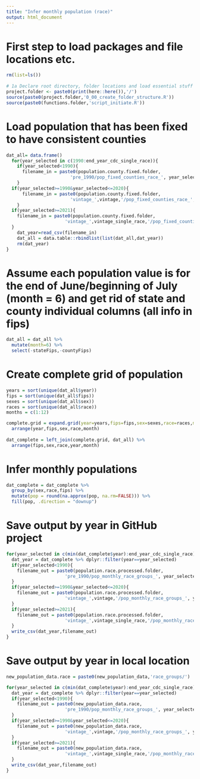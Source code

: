```yaml
---
title: "Infer monthly population (race)"
output: html_document
---
```


# First step to load packages and file locations etc.
```r
rm(list=ls())
 
# 1a Declare root directory, folder locations and load essential stuff
project.folder <- paste0(print(here::here()),'/')
source(paste0(project.folder,'0_00_create_folder_structure.R'))
source(paste0(functions.folder,'script_initiate.R'))
```

# Load population that has been fixed to have consistent counties
```r
dat_all= data.frame()
  for(year_selected in c(1990:end_year_cdc_single_race)){
    if(year_selected<1990){
      filename_in = paste0(population.county.fixed.folder,
                        'pre_1990/pop_fixed_counties_race_', year_selected,'.csv')  
    }
  if(year_selected>=1990&year_selected<=2020){
      filename_in = paste0(population.county.fixed.folder,
                        'vintage_',vintage,'/pop_fixed_counties_race_', year_selected,'.csv')
    }
  if(year_selected>=2021){
    filename_in = paste0(population.county.fixed.folder,
                      'vintage_',vintage_single_race,'/pop_fixed_counties_race_', year_selected,'.csv')
  }    
    dat_year=read_csv(filename_in)
    dat_all = data.table::rbindlist(list(dat_all,dat_year))
    rm(dat_year)
}
```

# Assume each population value is for the end of June/beginning of July (month = 6) and get rid of state and county individual columns (all info in fips)
```r
dat_all = dat_all %>% 
  mutate(month=6) %>%
  select(-stateFips,-countyFips)
```

# Create complete grid of population
```r
years = sort(unique(dat_all$year))
fips = sort(unique(dat_all$fips))
sexes = sort(unique(dat_all$sex))
races = sort(unique(dat_all$race))
months = c(1:12)

complete.grid = expand.grid(year=years,fips=fips,sex=sexes,race=races,month=months) %>%
  arrange(year,fips,sex,race,month)
  
dat_complete = left_join(complete.grid, dat_all) %>%
  arrange(fips,sex,race,year,month)
```

# Infer monthly populations
```r
dat_complete = dat_complete %>%
  group_by(sex,race,fips) %>%
  mutate(pop = round(na.approx(pop, na.rm=FALSE))) %>%
  fill(pop, .direction = "downup") 
```

# Save output by year in GitHub project
```r
for(year_selected in c(min(dat_complete$year):end_year_cdc_single_race)){
  dat_year = dat_complete %>% dplyr::filter(year==year_selected)
  if(year_selected<1990){
    filename_out = paste0(population.race.processed.folder,
                      'pre_1990/pop_monthly_race_groups_', year_selected,'.csv')  
  }
  if(year_selected>=1990&year_selected<=2020){
    filename_out = paste0(population.race.processed.folder,
                      'vintage_',vintage,'/pop_monthly_race_groups_', year_selected,'.csv')
  }
  if(year_selected>=2021){
    filename_out = paste0(population.race.processed.folder,
                      'vintage_',vintage_single_race,'/pop_monthly_race_groups_', year_selected,'.csv')
  }
  write_csv(dat_year,filename_out)
}
```

# Save output by year in local location
```r

new_population_data.race = paste0(new_population_data,'race_groups/')

for(year_selected in c(min(dat_complete$year):end_year_cdc_single_race)){
  dat_year = dat_complete %>% dplyr::filter(year==year_selected)
  if(year_selected<1990){
    filename_out = paste0(new_population_data.race,
                      'pre_1990/pop_monthly_race_groups_', year_selected,'.csv')  
  }
  if(year_selected>=1990&year_selected<=2020){
    filename_out = paste0(new_population_data.race,
                      'vintage_',vintage,'/pop_monthly_race_groups_', year_selected,'.csv')
  }
  if(year_selected>=2021){
    filename_out = paste0(new_population_data.race,
                      'vintage_',vintage_single_race,'/pop_monthly_race_groups_', year_selected,'.csv')
  }
  write_csv(dat_year,filename_out)
}
```